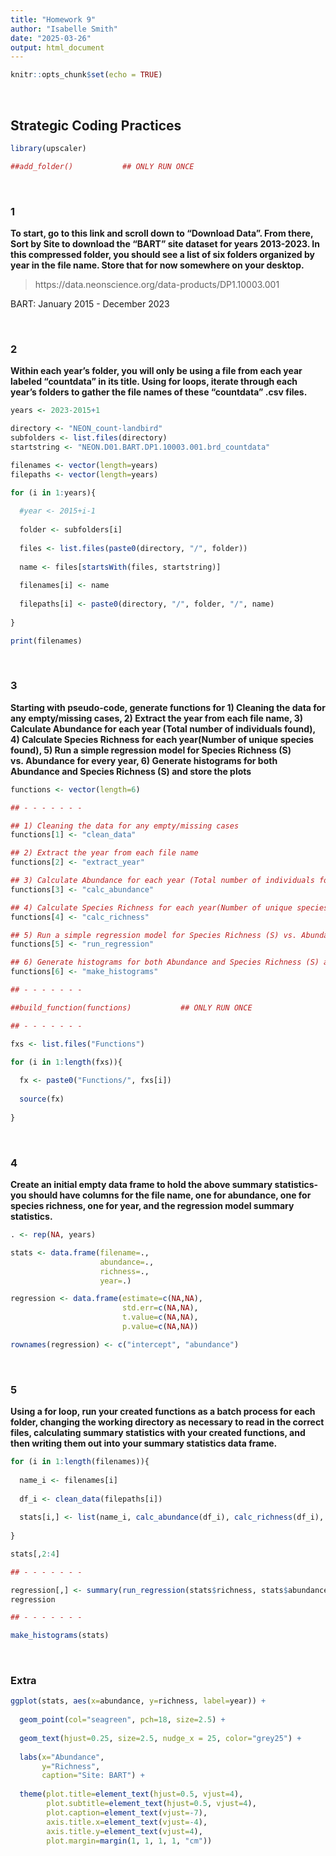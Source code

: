 ```yaml
---
title: "Homework 9"
author: "Isabelle Smith"
date: "2025-03-26"
output: html_document
---
```


```r
knitr::opts_chunk$set(echo = TRUE)
```


&nbsp;

## Strategic Coding Practices

```r

library(upscaler)

##add_folder()           ## ONLY RUN ONCE

```

&nbsp;

### 1

**To start, go to this link and scroll down to “Download Data”. From there, Sort by Site to download the “BART” site dataset for years 2013-2023. In this compressed folder, you should see a list of six folders organized by year in the file name. Store that for now somewhere on your desktop.**

> https://data.neonscience.org/data-products/DP1.10003.001  

BART: January 2015 - December 2023

&nbsp;

### 2

**Within each year’s folder, you will only be using a file from each year labeled “countdata” in its title. Using for loops, iterate through each year’s folders to gather the file names of these “countdata” .csv files.**

```r

years <- 2023-2015+1

directory <- "NEON_count-landbird"
subfolders <- list.files(directory)
startstring <- "NEON.D01.BART.DP1.10003.001.brd_countdata"

filenames <- vector(length=years)
filepaths <- vector(length=years)

for (i in 1:years){
  
  #year <- 2015+i-1
  
  folder <- subfolders[i]
  
  files <- list.files(paste0(directory, "/", folder))
  
  name <- files[startsWith(files, startstring)]
  
  filenames[i] <- name
  
  filepaths[i] <- paste0(directory, "/", folder, "/", name)
  
}

print(filenames)

```

&nbsp;

### 3

**Starting with pseudo-code, generate functions for 1) Cleaning the data for any empty/missing cases, 2) Extract the year from each file name, 3) Calculate Abundance for each year (Total number of individuals found), 4) Calculate Species Richness for each year(Number of unique species found), 5) Run a simple regression model for Species Richness (S) vs. Abundance for every year, 6) Generate histograms for both Abundance and Species Richness (S) and store the plots**

```r

functions <- vector(length=6)

## - - - - - - -

## 1) Cleaning the data for any empty/missing cases
functions[1] <- "clean_data"

## 2) Extract the year from each file name
functions[2] <- "extract_year"

## 3) Calculate Abundance for each year (Total number of individuals found)
functions[3] <- "calc_abundance"

## 4) Calculate Species Richness for each year(Number of unique species found)
functions[4] <- "calc_richness"

## 5) Run a simple regression model for Species Richness (S) vs. Abundance for every year
functions[5] <- "run_regression"

## 6) Generate histograms for both Abundance and Species Richness (S) and store the plots
functions[6] <- "make_histograms"

## - - - - - - -

##build_function(functions)           ## ONLY RUN ONCE

## - - - - - - -

fxs <- list.files("Functions")

for (i in 1:length(fxs)){
  
  fx <- paste0("Functions/", fxs[i])
  
  source(fx)
  
}

```

&nbsp;

### 4

**Create an initial empty data frame to hold the above summary statistics-you should have columns for the file name, one for abundance, one for species richness, one for year, and the regression model summary statistics.**

```r

. <- rep(NA, years)

stats <- data.frame(filename=.,
                    abundance=.,
                    richness=.,
                    year=.)

regression <- data.frame(estimate=c(NA,NA),
                         std.err=c(NA,NA),
                         t.value=c(NA,NA),
                         p.value=c(NA,NA))

rownames(regression) <- c("intercept", "abundance")

```

&nbsp;

### 5

**Using a for loop, run your created functions as a batch process for each folder, changing the working directory as necessary to read in the correct files, calculating summary statistics with your created functions, and then writing them out into your summary statistics data frame.**

```r

for (i in 1:length(filenames)){
  
  name_i <- filenames[i]
  
  df_i <- clean_data(filepaths[i])
  
  stats[i,] <- list(name_i, calc_abundance(df_i), calc_richness(df_i), extract_year(name_i))
  
}

stats[,2:4]

## - - - - - - -

regression[,] <- summary(run_regression(stats$richness, stats$abundance))$coefficients
regression

## - - - - - - -

make_histograms(stats)

```

&nbsp;

### Extra

```r

ggplot(stats, aes(x=abundance, y=richness, label=year)) +
  
  geom_point(col="seagreen", pch=18, size=2.5) +
  
  geom_text(hjust=0.25, size=2.5, nudge_x = 25, color="grey25") +
  
  labs(x="Abundance",
       y="Richness",
       caption="Site: BART") +
  
  theme(plot.title=element_text(hjust=0.5, vjust=4),
        plot.subtitle=element_text(hjust=0.5, vjust=4),
        plot.caption=element_text(vjust=-7),
        axis.title.x=element_text(vjust=-4),
        axis.title.y=element_text(vjust=4),
        plot.margin=margin(1, 1, 1, 1, "cm"))

```

